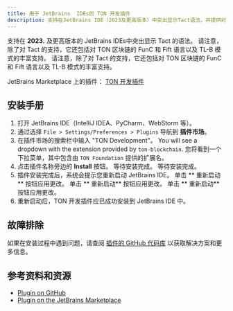 ```yaml
---
title: 用于 JetBrains  IDEs的 TON 开发插件
description: 支持在JetBrains IDE（2023及更高版本）中突出显示Tact语法，并提供对TON区块链的FunC和Fift语言的丰富支持，以及TL-B架构的支持。
---
```


支持在 **2023.** 及更高版本的 JetBrains  IDEs中突出显示 Tact 的语法。 请注意，除了对 Tact 的支持，它还包括对 TON 区块链的 FunC 和 Fift 语言以及 TL-B 模式的丰富支持。 请注意，除了对 Tact 的支持，它还包括对 TON 区块链的 FunC 和 Fift 语言以及 TL-B 模式的丰富支持。

JetBrains Marketplace 上的插件： [TON 开发插件](https://plugins.jetbrains.com/plugin/23382-ton)

## 安装手册

1. 打开 JetBrains IDE（IntelliJ IDEA、PyCharm、WebStorm 等）。
2. 通过选择 `File > Settings/Preferences > Plugins` 导航到 **插件市场**。
3. 在插件市场的搜索栏中输入 "TON Development"。 You will see a dropdown with the extension provided by `ton-blockchain`. 您将看到一个下拉菜单，其中包含由 `TON Foundation` 提供的扩展名。
4. 点击插件名称旁边的 **Install** 按钮。 等待安装完成。 等待安装完成。
5. 插件安装完成后，系统会提示您重新启动 JetBrains IDE。 单击 ** 重新启动** 按钮应用更改。 单击 ** 重新启动** 按钮应用更改。 单击 ** 重新启动** 按钮应用更改。
6. 重新启动后，TON 开发插件应已成功安装到 JetBrains IDE 中。

## 故障排除

如果在安装过程中遇到问题，请查阅 [插件的 GitHub 代码库](https://github.com/ton-blockchain/intellij-ton) 以获取解决方案和更多信息。

## 参考资料和资源

- [Plugin on GitHub](https://github.com/ton-blockchain/intellij-ton)
- [Plugin on the JetBrains Marketplace](https://plugins.jetbrains.com/plugin/23382-ton)
